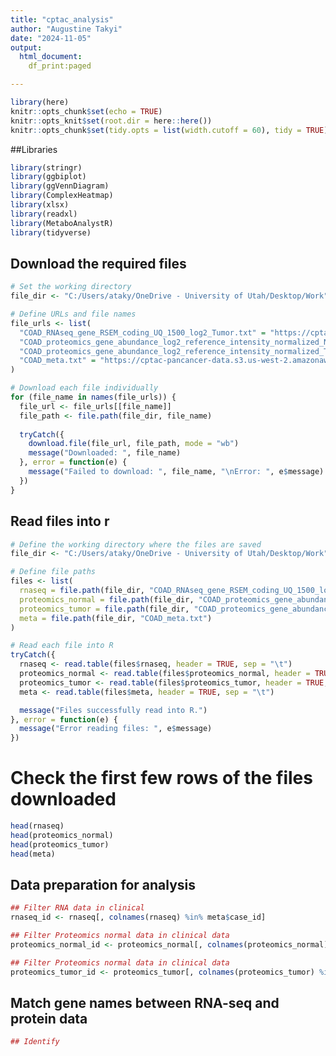 ```yaml
---
title: "cptac_analysis"
author: "Augustine Takyi"
date: "2024-11-05"
output: 
  html_document:
    df_print:paged

---
```


```r
library(here)
knitr::opts_chunk$set(echo = TRUE)
knitr::opts_knit$set(root.dir = here::here())
knitr::opts_chunk$set(tidy.opts = list(width.cutoff = 60), tidy = TRUE)
```

##Libraries 
```r
library(stringr)
library(ggbiplot)
library(ggVennDiagram)
library(ComplexHeatmap)
library(xlsx)
library(readxl)
library(MetaboAnalystR)
library(tidyverse)
```


## Download the required files
```r
# Set the working directory
file_dir <- "C:/Users/ataky/OneDrive - University of Utah/Desktop/Work"

# Define URLs and file names
file_urls <- list(
  "COAD_RNAseq_gene_RSEM_coding_UQ_1500_log2_Tumor.txt" = "https://cptac-pancancer-data.s3.us-west-2.amazonaws.com/data_freeze_v1.2_reorganized/COAD/COAD_RNAseq_gene_RSEM_coding_UQ_1500_log2_Tumor.txt",
  "COAD_proteomics_gene_abundance_log2_reference_intensity_normalized_Normal.txt" = "https://cptac-pancancer-data.s3.us-west-2.amazonaws.com/data_freeze_v1.2_reorganized/COAD/COAD_proteomics_gene_abundance_log2_reference_intensity_normalized_Normal.txt",
  "COAD_proteomics_gene_abundance_log2_reference_intensity_normalized_Tumor.txt" = "https://cptac-pancancer-data.s3.us-west-2.amazonaws.com/data_freeze_v1.2_reorganized/COAD/COAD_proteomics_gene_abundance_log2_reference_intensity_normalized_Tumor.txt",
  "COAD_meta.txt" = "https://cptac-pancancer-data.s3.us-west-2.amazonaws.com/data_freeze_v1.2_reorganized/COAD/COAD_meta.txt"
)

# Download each file individually
for (file_name in names(file_urls)) {
  file_url <- file_urls[[file_name]]
  file_path <- file.path(file_dir, file_name)
  
  tryCatch({
    download.file(file_url, file_path, mode = "wb")
    message("Downloaded: ", file_name)
  }, error = function(e) {
    message("Failed to download: ", file_name, "\nError: ", e$message)
  })
}
```
## Read files into r
```r
# Define the working directory where the files are saved
file_dir <- "C:/Users/ataky/OneDrive - University of Utah/Desktop/Work"

# Define file paths
files <- list(
  rnaseq = file.path(file_dir, "COAD_RNAseq_gene_RSEM_coding_UQ_1500_log2_Tumor.txt"),
  proteomics_normal = file.path(file_dir, "COAD_proteomics_gene_abundance_log2_reference_intensity_normalized_Normal.txt"),
  proteomics_tumor = file.path(file_dir, "COAD_proteomics_gene_abundance_log2_reference_intensity_normalized_Tumor.txt"),
  meta = file.path(file_dir, "COAD_meta.txt")
)

# Read each file into R
tryCatch({
  rnaseq <- read.table(files$rnaseq, header = TRUE, sep = "\t")
  proteomics_normal <- read.table(files$proteomics_normal, header = TRUE, sep = "\t")
  proteomics_tumor <- read.table(files$proteomics_tumor, header = TRUE, sep = "\t")
  meta <- read.table(files$meta, header = TRUE, sep = "\t")

  message("Files successfully read into R.")
}, error = function(e) {
  message("Error reading files: ", e$message)
})
```

# Check the first few rows of the files downloaded 
```r
head(rnaseq)
head(proteomics_normal)
head(proteomics_tumor)
head(meta)
```

## Data preparation for analysis
```r
## Filter RNA data in clinical
rnaseq_id <- rnaseq[, colnames(rnaseq) %in% meta$case_id]

## Filter Proteomics normal data in clinical data
proteomics_normal_id <- proteomics_normal[, colnames(proteomics_normal) %in% meta$case_id]

## Filter Proteomics normal data in clinical data
proteomics_tumor_id <- proteomics_tumor[, colnames(proteomics_tumor) %in% meta$case_id]
```

## Match gene names between RNA-seq and protein data 
```r
## Identify 
```